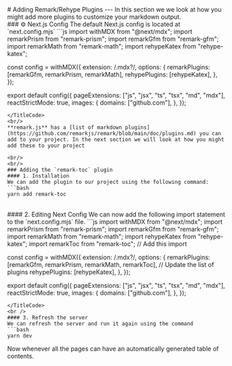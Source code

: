 
<PageTitle title="Customization" />

<Sidebar />
<MDXDocs>
  <DocsAd />
  # Adding Remark/Rehype Plugins
  <Contributors contributors={["manuanish"]} readTime={6} />
  ---
  In this section we we look at how you might add more plugins to customize your markdown output.
  <br/>
  ### ⚙️ Next.js Config
  The default Next.js config is located at `next.config.mjs`
<TitleCode title='next.config.mjs'>
```js
import withMDX from "@next/mdx";
import remarkPrism from "remark-prism";
import remarkGfm from "remark-gfm";
import remarkMath from "remark-math";
import rehypeKatex from "rehype-katex";

const config = withMDX({
  extension: /\.mdx?/,
  options: {
    remarkPlugins: [remarkGfm, remarkPrism, remarkMath],
    rehypePlugins: [rehypeKatex],
  },
});

export default config({
  pageExtensions: ["js", "jsx", "ts", "tsx", "md", "mdx"],
  reactStrictMode: true,
  images: {
    domains: ["github.com"],
  },
});

````
</TitleCode>
<br/>
**remark.js** has a [list of markdown plugins](https://github.com/remarkjs/remark/blob/main/doc/plugins.md) you can add to your project. In the next section we will look at how you might add these to your project

<br/>
<br/>
### Adding the `remark-toc` plugin
#### 1. Installation
We can add the plugin to our project using the following command:
```bash
yarn add remark-toc
````

<br />
#### 2. Editing Next Config
We can now add the following import statement to the `next.config.mjs` file.
<TitleCode title='next.config.mjs'>
```js
import withMDX from "@next/mdx";
import remarkPrism from "remark-prism";
import remarkGfm from "remark-gfm";
import remarkMath from "remark-math";
import rehypeKatex from "rehype-katex";
import remarkToc from "remark-toc"; // Add this import

const config = withMDX({
  extension: /\.mdx?/,
  options: {
    remarkPlugins: [remarkGfm, remarkPrism, remarkMath, remarkToc], // Update the list of plugins
    rehypePlugins: [rehypeKatex],
  },
});

export default config({
  pageExtensions: ["js", "jsx", "ts", "tsx", "md", "mdx"],
  reactStrictMode: true,
  images: {
    domains: ["github.com"],
  },
});

````
</TitleCode>
<br />
#### 3. Refresh the server
We can refresh the server and run it again using the command
```bash
yarn dev
````

Now whenever all the pages can have an automatically generated table of contents.

<br/>
<br/>
<br/>
<NextPage
  nextPage="Deployment Guides"
  previousPage="Creating your own components"
  prevHref="/docs/customization/adding-components"
  nextHref="/docs/deployment/"
/>
</MDXDocs>
